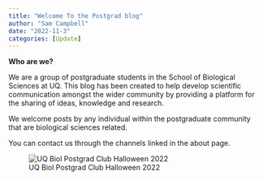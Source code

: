 ```yaml
---
title: "Welcome To the Postgrad blog"
author: "Sam Campbell"
date: "2022-11-3"
categories: [Update]
---
```


**Who are we?**

We are a group of postgraduate students in the School of Biological Sciences at UQ. This blog has been created to help develop scientific communication amongst the wider community by providing a platform for the sharing of ideas, knowledge and research.

We welcome posts by any individual within the postgraduate community that are biological sciences related.

You can contact us through the channels linked in the about page.

![UQ Biol Postgrad Club Halloween 2022](UQ%20BIOL%20POSTGRAD%20SOCIETY%202022%20HALLOWEEN%20%20copy.jpg)
